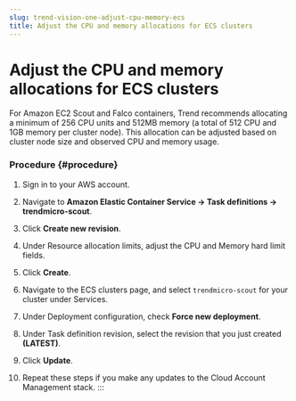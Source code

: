 ```yaml
---
slug: trend-vision-one-adjust-cpu-memory-ecs
title: Adjust the CPU and memory allocations for ECS clusters
---
```

# Adjust the CPU and memory allocations for ECS clusters

For Amazon EC2 Scout and Falco containers, Trend recommends allocating a minimum of 256 CPU units and 512MB memory (a total of 512 CPU and 1GB memory per cluster node). This allocation can be adjusted based on cluster node size and observed CPU and memory usage.

### Procedure {#procedure}

1.  Sign in to your AWS account.

2.  Navigate to **Amazon Elastic Container Service → Task definitions → trendmicro-scout**.

3.  Click **Create new revision**.

4.  Under Resource allocation limits, adjust the CPU and Memory hard limit fields.

5.  Click **Create**.

6.  Navigate to the ECS clusters page, and select `trendmicro-scout` for your cluster under Services.

7.  Under Deployment configuration, check **Force new deployment**.

8.  Under Task definition revision, select the revision that you just created **(LATEST)**.

9.  Click **Update**.

10. Repeat these steps if you make any updates to the Cloud Account Management stack.
:::
